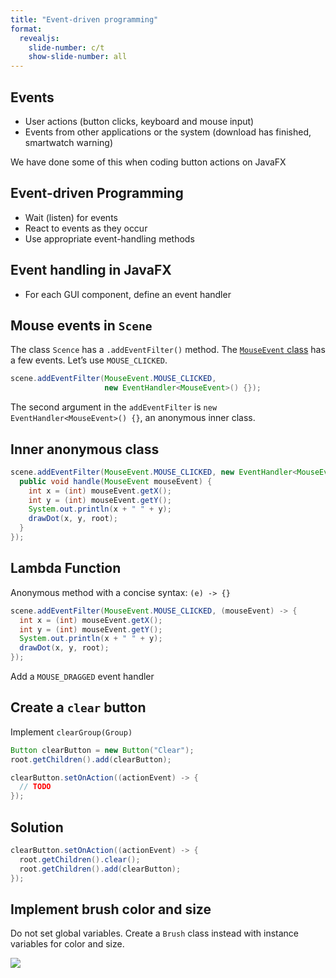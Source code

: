 ```yaml
---
title: "Event-driven programming"
format:
  revealjs:
    slide-number: c/t
    show-slide-number: all
---
```


## Events

* User actions (button clicks, keyboard and mouse input)
* Events from other applications or the system (download has finished, smartwatch warning)

We have done some of this when coding button actions on JavaFX

## Event-driven Programming

* Wait (listen) for events
* React to events as they occur
* Use appropriate event-handling methods

## Event handling in JavaFX

* For each GUI component, define an event handler

## Mouse events in `Scene`

The class `Scence` has a `.addEventFilter()` method.
The [`MouseEvent` class](https://docs.oracle.com/javase/6/docs/api/java/awt/event/MouseEvent.html#:~:text=Class%20MouseEvent&text=An%20event%20which%20indicates%20that,bounds%20when%20the%20action%20happens.) has a few events. Let's use `MOUSE_CLICKED`.

```java
scene.addEventFilter(MouseEvent.MOUSE_CLICKED,
                     new EventHandler<MouseEvent>() {});
```

The second argument in the `addEventFilter` is `new EventHandler<MouseEvent>() {}`, an anonymous inner class.

## Inner anonymous class

```java
scene.addEventFilter(MouseEvent.MOUSE_CLICKED, new EventHandler<MouseEvent>() {
  public void handle(MouseEvent mouseEvent) {
    int x = (int) mouseEvent.getX();
    int y = (int) mouseEvent.getY();
    System.out.println(x + " " + y);
    drawDot(x, y, root);
  }
});
```

## Lambda Function

Anonymous method with a concise syntax: `(e) -> {}`

```java
scene.addEventFilter(MouseEvent.MOUSE_CLICKED, (mouseEvent) -> {
  int x = (int) mouseEvent.getX();
  int y = (int) mouseEvent.getY();
  System.out.println(x + " " + y);
  drawDot(x, y, root); 
});
```


Add a `MOUSE_DRAGGED` event handler

## Create a `clear` button

Implement `clearGroup(Group)`

```java
Button clearButton = new Button("Clear");
root.getChildren().add(clearButton);

clearButton.setOnAction((actionEvent) -> {
  // TODO 
});
```

## Solution

```java
clearButton.setOnAction((actionEvent) -> {
  root.getChildren().clear();
  root.getChildren().add(clearButton);
});
```

## Implement brush color and size

Do not set global variables. Create a `Brush` class instead with instance variables for color and size.

![](images/brush-color-size.png)